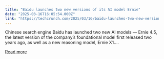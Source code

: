 ```yaml
---
title: "Baidu launches two new versions of its AI model Ernie"
date: "2025-03-16T16:05:54.000Z"
link: "https://techcrunch.com/2025/03/16/baidu-launches-two-new-versions-of-its-ai-model-ernie/"
---
```


Chinese search engine Baidu has launched two new AI models — Ernie 4.5, the latest version of the company’s foundational model first released two years ago, as well as a new reasoning model, Ernie X1....

[Read more](https://techcrunch.com/2025/03/16/baidu-launches-two-new-versions-of-its-ai-model-ernie/)
